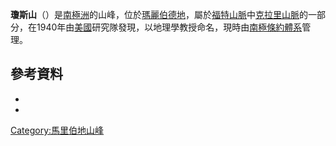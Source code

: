 {{coord|77|14|S|142|11|W|source:GNIS|display=title}}

'''瓊斯山'''（{{lang-en|Mount Jones}}）是[[南極洲|南極洲]]的山峰，位於[[瑪麗伯德地|瑪麗伯德地]]，屬於[[福特山脈|福特山脈]]中[[克拉里山脈|克拉里山脈]]的一部分，在1940年由[[美國|美國]]研究隊發現，以地理學教授命名，現時由[[南極條約體系|南極條約體系]]管理。

==參考資料==
*{{cite gnis | type = antarid | id = 7635| name = Mount Jones | accessdate = 2013-04-05}}
*{{usgs-gazetteer|id=7635}}

{{DEFAULTSORT:Mount Jones}}
[[Category:馬里伯地山峰|Category:馬里伯地山峰]]


{{MarieByrdLand-geo-stub}}